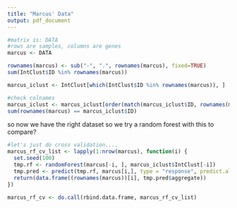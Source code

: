 ```yaml
---
title: "Marcus' Data"
output: pdf_document
---
```


```r
#matrix is: DATA
#rows are samples, columns are genes
marcus <- DATA

rownames(marcus) <- sub("-", ".", rownames(marcus), fixed=TRUE)
sum(IntClust$ID %in% rownames(marcus))

marcus_iclust <- IntClust[which(IntClust$ID %in% rownames(marcus)), ]

#check colnames
marcus_iclust <- marcus_iclust[order(match(marcus_iclust$ID, rownames(marcus))), ]
sum(rownames(marcus) == marcus_iclust$ID)


```

so now we have the right dataset so we try a random forest with this to compare?

```r
#let's just do cross validation....
marcus_rf_cv_list <- lapply(1:nrow(marcus), function(i) {
  set.seed(100)
  tmp.rf <- randomForest(marcus[-i, ], marcus_iclust$IntClust[-i])
  tmp.pred <- predict(tmp.rf, marcus[i,], type = "response", predict.all=TRUE)
  return(data.frame((rownames(marcus))[i], tmp.pred$aggregate))
})

marcus_rf_cv <- do.call(rbind.data.frame, marcus_rf_cv_list)


```

